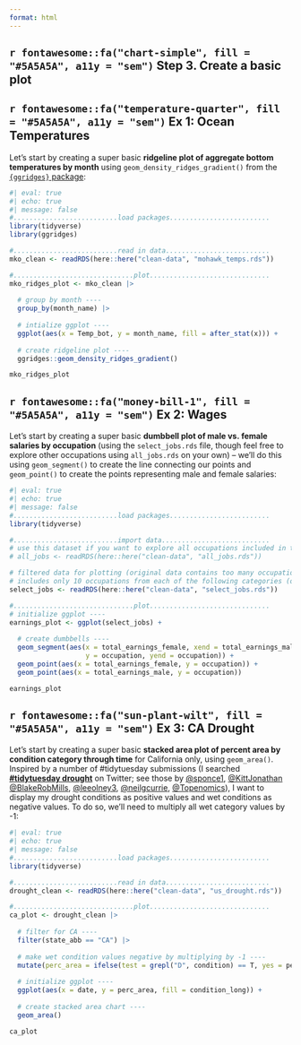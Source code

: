 ```yaml
---
format: html
---
```


## `r fontawesome::fa("chart-simple", fill = "#5A5A5A", a11y = "sem")` Step 3. Create a basic plot

::: panel-tabset

## **`r fontawesome::fa("temperature-quarter", fill = "#5A5A5A", a11y = "sem")` Ex 1:** Ocean Temperatures

Let's start by creating a super basic **ridgeline plot of aggregate bottom temperatures by month** using `geom_density_ridges_gradient()` from the [`{ggridges}` package](https://github.com/wilkelab/ggridges/):

```r
#| eval: true
#| echo: true
#| message: false
#..........................load packages.........................
library(tidyverse)
library(ggridges)

#..........................read in data..........................
mko_clean <- readRDS(here::here("clean-data", "mohawk_temps.rds"))

#..............................plot..............................
mko_ridges_plot <- mko_clean |> 
  
  # group by month ----
  group_by(month_name) |> 
  
  # intialize ggplot ----
  ggplot(aes(x = Temp_bot, y = month_name, fill = after_stat(x))) +
  
  # create ridgeline plot ----
  ggridges::geom_density_ridges_gradient() 

mko_ridges_plot
```

## **`r fontawesome::fa("money-bill-1", fill = "#5A5A5A", a11y = "sem")` Ex 2:** Wages

Let's start by creating a super basic **dumbbell plot of male vs. female salaries by occupation** (using the `select_jobs.rds` file, though feel free to explore other occupations using `all_jobs.rds` on your own) -- we'll do this using `geom_segment()` to create the line connecting our points and `geom_point()` to create the points representing male and female salaries:

```r
#| eval: true
#| echo: true
#| message: false
#..........................load packages.........................
library(tidyverse)

#..........................import data...........................
# use this dataset if you want to explore all occupations included in the original TidyTuesday dataset
# all_jobs <- readRDS(here::here("clean-data", "all_jobs.rds")) 

# filtered data for plotting (original data contains too many occupations to plot at once)
# includes only 10 occupations from each of the following categories (occupations that are 75%+ women, 45-55% women, and 75%+ men)
select_jobs <- readRDS(here::here("clean-data", "select_jobs.rds")) 

#..............................plot..............................
# initialize ggplot ----
earnings_plot <- ggplot(select_jobs) +
  
  # create dumbbells ----
  geom_segment(aes(x = total_earnings_female, xend = total_earnings_male, 
                   y = occupation, yend = occupation)) +
  geom_point(aes(x = total_earnings_female, y = occupation)) +
  geom_point(aes(x = total_earnings_male, y = occupation)) 

earnings_plot
```

## **`r fontawesome::fa("sun-plant-wilt", fill = "#5A5A5A", a11y = "sem")` Ex 3:** CA Drought

Let's start by creating a super basic **stacked area plot of percent area by condition category through time** for California only, using `geom_area()`. Inspired by a number of #tidytuesday submissions (I searched [**#tidytuesday drought**](https://twitter.com/search?q=%23tidytuesday%20drought&src=typed_query) on Twitter; see those by [@sponce1](https://twitter.com/sponce1/status/1537551241638731776), [@KittJonathan](https://twitter.com/KittJonathan/status/1536643331760996352) [@BlakeRobMills](https://twitter.com/BlakeRobMills/status/1536908360896978944), [@leeolney3](https://twitter.com/leeolney3/status/1536586800860385280), [@neilgcurrie](https://twitter.com/neilgcurrie/status/1536740334700441600), [@Topenomics](https://twitter.com/Topenomics/status/1536668942181494784)), I want to display my drought conditions as positive values and wet conditions as negative values. To do so, we'll need to multiply all wet category values by -1:

```r
#| eval: true
#| echo: true
#| message: false
#..........................load packages.........................
library(tidyverse)

#..........................read in data..........................
drought_clean <- readRDS(here::here("clean-data", "us_drought.rds"))

#..............................plot..............................
ca_plot <- drought_clean |>
  
  # filter for CA ----
  filter(state_abb == "CA") |> 
  
  # make wet condition values negative by multiplying by -1 ----
  mutate(perc_area = ifelse(test = grepl("D", condition) == T, yes = perc_area, no = perc_area * -1)) |>
  
  # initialize ggplot ----
  ggplot(aes(x = date, y = perc_area, fill = condition_long)) + 
  
  # create stacked area chart ----
  geom_area() 

ca_plot
```

:::